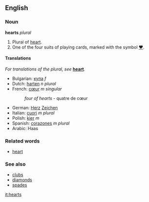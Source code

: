==English==
===Noun===
'''hearts''' ''plural''

#Plural of [[heart]].
#One of the four suits of playing cards, marked with the symbol [[♥]].

====Translations====
''For translations of the plural, see'' '''[[heart]]'''.
*Bulgarian: [[купа]] ''f''
*Dutch: [[harten]] ''n plural''
*French: [[cœur]] ''m singular''
*:''four of hearts'' - quatre de cœur
*German: [[Herz]] [[Zeichen]]
*Italian: [[cuori]] ''m plural''
*Polish: [[kier]] ''m''
*Spanish: [[corazones]] ''m plural''
*Arabic: Haas

===Related words===
*[[heart]]

===See also===
*[[clubs]]
*[[diamonds]]
*[[spades]]

[[it:hearts]]